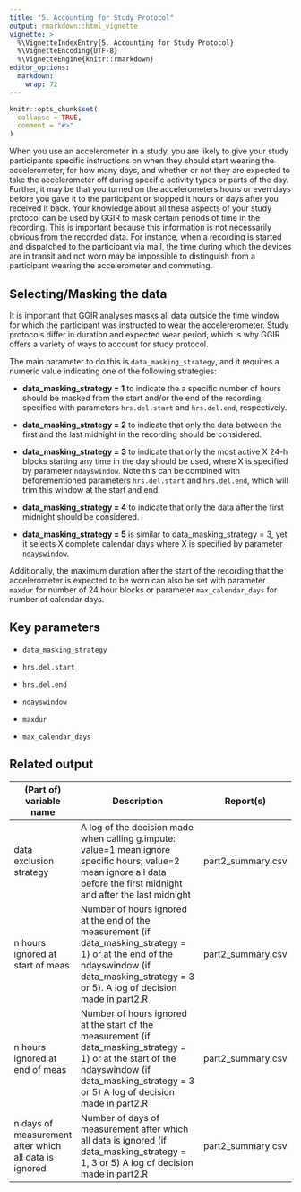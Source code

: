 ---
title: "5. Accounting for Study Protocol"
output: rmarkdown::html_vignette
vignette: >
  %\VignetteIndexEntry{5. Accounting for Study Protocol}
  %\VignetteEncoding{UTF-8}
  %\VignetteEngine{knitr::rmarkdown}
editor_options: 
  markdown: 
    wrap: 72
---

```{r, include = FALSE}
knitr::opts_chunk$set(
  collapse = TRUE,
  comment = "#>"
)
```

When you use an accelerometer in a study, you are likely to give your
study participants specific instructions on when they should start
wearing the accelerometer, for how many days, and whether or not they
are expected to take the accelerometer off during specific activity
types or parts of the day. Further, it may be that you turned on the
accelerometers hours or even days before you gave it to the participant
or stopped it hours or days after you received it back. Your knowledge
about all these aspects of your study protocol can be used by GGIR to
mask certain periods of time in the recording. This is important because
this information is not necessarily obvious from the recorded data. For
instance, when a recording is started and dispatched to the participant
via mail, the time during which the devices are in transit and not worn
may be impossible to distinguish from a participant wearing the
accelerometer and commuting.

## Selecting/Masking the data

It is important that GGIR analyses masks all data outside the time
window for which the participant was instructed to wear the
accelererometer. Study protocols differ in duration and expected wear
period, which is why GGIR offers a variety of ways to account for study
protocol.

The main parameter to do this is `data_masking_strategy`, and it
requires a numeric value indicating one of the following strategies:

-   **data_masking_strategy = 1** to indicate the a specific number of
    hours should be masked from the start and/or the end of the
    recording, specified with parameters `hrs.del.start` and
    `hrs.del.end`, respectively.

-   **data_masking_strategy = 2** to indicate that only the data between
    the first and the last midnight in the recording should be
    considered.

-   **data_masking_strategy = 3** to indicate that only the most active
    X 24-h blocks starting any time in the day should be used, where X
    is specified by parameter `ndayswindow`. Note this can be combined
    with beforementioned parameters `hrs.del.start` and `hrs.del.end`,
    which will trim this window at the start and end.

-   **data_masking_strategy = 4** to indicate that only the data after
    the first midnight should be considered.

-   **data_masking_strategy = 5** is similar to data_masking_strategy =
    3, yet it selects X complete calendar days where X is specified by
    parameter `ndayswindow`.

Additionally, the maximum duration after the start of the recording that
the accelerometer is expected to be worn can also be set with parameter
`maxdur` for number of 24 hour blocks or parameter `max_calendar_days`
for number of calendar days.

## Key parameters

-   `data_masking_strategy`

-   `hrs.del.start`

-   `hrs.del.end`

-   `ndayswindow`

-   `maxdur`

-   `max_calendar_days`

## Related output

| (Part of) variable name                               | Description                                                                                                                                                                                     | Report(s)         |
|-------------------------------------------------------|-------------------------------------------------------------------------------------------------------------------------------------------------------------------------------------------------|-------------------|
| data exclusion strategy                               | A log of the decision made when calling g.impute: value=1 mean ignore specific hours; value=2 mean ignore all data before the first midnight and after the last midnight                        | part2_summary.csv |
| n hours ignored at start of meas                      | Number of hours ignored at the end of the measurement (if data_masking_strategy = 1) or at the end of the ndayswindow (if data_masking_strategy = 3 or 5). A log of decision made in part2.R    | part2_summary.csv |
| n hours ignored at end of meas                        | Number of hours ignored at the start of the measurement (if data_masking_strategy = 1) or at the start of the ndayswindow (if data_masking_strategy = 3 or 5) A log of decision made in part2.R | part2_summary.csv |
| n days of measurement after which all data is ignored | Number of days of measurement after which all data is ignored (if data_masking_strategy = 1, 3 or 5) A log of decision made in part2.R                                                          | part2_summary.csv |
